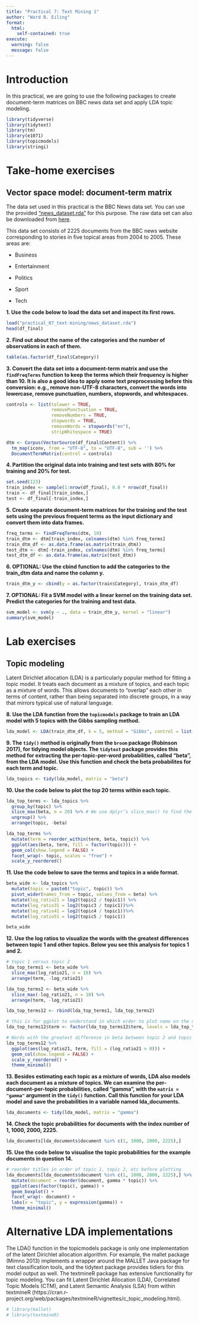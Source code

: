 ```yaml
---
title: "Practical 7: Text Mining 1"
author: "Ward B. Eiling"
format: 
  html:
    self-contained: true
execute:
  warning: false
  message: false
---
```


# Introduction

In this practical, we are going to use the following packages to create document-term matrices on BBC news data set and apply LDA topic modeling.

```r
library(tidyverse)
library(tidytext)
library(tm)
library(e1071)
library(topicmodels)
library(stringi)
```

# Take-home exercises

## Vector space model: document-term matrix

The data set used in this practical is the BBC News data set. You can use the provided [“news_dataset.rda”](https://infomda2.nl/practicals/08_text_mining/data/news_dataset.rda) for this purpose. The raw data set can also be downloaded from [here](http://mlg.ucd.ie/datasets/bbc.html).

This data set consists of 2225 documents from the BBC news website corresponding to stories in five topical areas from 2004 to 2005. These areas are:

-   Business

-   Entertainment

-   Politics

-   Sport

-   Tech

**1. Use the code below to load the data set and inspect its first rows.**

```r
load("practical_07_text-mining/news_dataset.rda")
head(df_final)
```

**2. Find out about the name of the categories and the number of observations in each of them.**

```r
table(as.factor(df_final$Category))
```


**3. Convert the data set into a document-term matrix and use the `findFreqTerms` function to keep the terms which their frequency is higher than 10. It is also a good idea to apply some text preprocessing before this conversion: e.g., remove non-UTF-8 characters, convert the words into lowercase, remove punctuation, numbers, stopwords, and whitespaces.**

```r
controls <- list(tolower = TRUE, 
                 removePunctuation = TRUE, 
                 removeNumbers = TRUE, 
                 stopwords = TRUE, 
                 removeWords = stopwords("en"), 
                 stripWhitespace = TRUE)

dtm <- Corpus(VectorSource(df_final$Content)) %>%
  tm_map(iconv, from = "UTF-8", to = "UTF-8", sub = '') %>%
  DocumentTermMatrix(control = controls)

```

**4. Partition the original data into training and test sets with 80% for training and 20% for test.**

```r
set.seed(123)
train_index <- sample(1:nrow(df_final), 0.8 * nrow(df_final))
train <- df_final[train_index,]
test <- df_final[-train_index,]
```

**5. Create separate document-term matrices for the training and the test sets using the previous frequent terms as the input dictionary and convert them into data frames.**

```r
freq_terms <- findFreqTerms(dtm, 10)
train_dtm <- dtm[train_index, colnames(dtm) %in% freq_terms]
train_dtm_df <- as.data.frame(as.matrix(train_dtm))
test_dtm <- dtm[-train_index, colnames(dtm) %in% freq_terms]
test_dtm_df <- as.data.frame(as.matrix(test_dtm))
```

**6. OPTIONAL: Use the cbind function to add the categories to the train_dtm data and name the column y.**

```r
train_dtm_y <- cbind(y = as.factor(train$Category), train_dtm_df)
```

**7. OPTIONAL: Fit a SVM model with a linear kernel on the training data set. Predict the categories for the training and test data.**

```r
svm_model <- svm(y ~ ., data = train_dtm_y, kernel = "linear")
summary(svm_model)
```

# Lab exercises

## Topic modeling

Latent Dirichlet allocation (LDA) is a particularly popular method for fitting a topic model. It treats each document as a mixture of topics, and each topic as a mixture of words. This allows documents to “overlap” each other in terms of content, rather than being separated into discrete groups, in a way that mirrors typical use of natural language.

**8. Use the LDA function from the `topicmodels` package to train an LDA model with 5 topics with the Gibbs sampling method.**

```r
lda_model <- LDA(train_dtm_df, k = 5, method = "Gibbs", control = list(seed = 123))
```


**9. The `tidy()` method is originally from the `broom` package (Robinson 2017), for tidying model objects. The `tidytext` package provides this method for extracting the per-topic-per-word probabilities, called “beta”, from the LDA model. Use this function and check the beta probabilites for each term and topic.**

```r
lda_topics <- tidy(lda_model, matrix = "beta")
```


**10. Use the code below to plot the top 20 terms within each topic.**

```r
lda_top_terms <- lda_topics %>%
  group_by(topic) %>%
  slice_max(beta, n = 20) %>% # We use dplyr’s slice_max() to find the top 10 terms within each topic.
  ungroup() %>%
  arrange(topic, -beta)

lda_top_terms %>%
  mutate(term = reorder_within(term, beta, topic)) %>%
  ggplot(aes(beta, term, fill = factor(topic))) +
  geom_col(show.legend = FALSE) +
  facet_wrap(~ topic, scales = "free") +
  scale_y_reordered()
```


**11. Use the code below to save the terms and topics in a wide format.**

```r
beta_wide <- lda_topics %>%
  mutate(topic = paste0("topic", topic)) %>%
  pivot_wider(names_from = topic, values_from = beta) %>% 
  mutate(log_ratio21 = log2(topic2 / topic1)) %>% 
  mutate(log_ratio31 = log2(topic3 / topic1))%>% 
  mutate(log_ratio41 = log2(topic4 / topic1))%>% 
  mutate(log_ratio51 = log2(topic5 / topic1))

beta_wide
```

**12. Use the log ratios to visualize the words with the greatest differences between topic 1 and other topics. Below you see this analysis for topics 1 and 2.**

```r
# topic 1 versus topic 2
lda_top_terms1 <- beta_wide %>%
  slice_max(log_ratio21, n = 10) %>%
  arrange(term, -log_ratio21)

lda_top_terms2 <- beta_wide %>%
  slice_max(-log_ratio21, n = 10) %>%
  arrange(term, -log_ratio21)

lda_top_terms12 <- rbind(lda_top_terms1, lda_top_terms2)

# this is for ggplot to understand in which order to plot name on the x axis.
lda_top_terms12$term <- factor(lda_top_terms12$term, levels = lda_top_terms12$term[order(lda_top_terms12$log_ratio21)])

# Words with the greatest difference in beta between topic 2 and topic 1
lda_top_terms12 %>%
  ggplot(aes(log_ratio21, term, fill = (log_ratio21 > 0))) +
  geom_col(show.legend = FALSE) +
  scale_y_reordered() +
  theme_minimal()
```

**13. Besides estimating each topic as a mixture of words, LDA also models each document as a mixture of topics. We can examine the per-document-per-topic probabilities, called “gamma”, with the `matrix = "gamma"` argument in the `tidy()` function. Call this function for your LDA model and save the probabilities in a variable named lda_documents.**

```r
lda_documents <- tidy(lda_model, matrix = "gamma")
```

**14. Check the topic probabilities for documents with the index number of 1, 1000, 2000, 2225.**

```r
lda_documents[lda_documents$document %in% c(1, 1000, 2000, 2225),]
```


**15. Use the code below to visualise the topic probabilities for the example documents in question 14.**

```r
# reorder titles in order of topic 1, topic 2, etc before plotting
lda_documents[lda_documents$document %in% c(1, 1000, 2000, 2225),] %>%
  mutate(document = reorder(document, gamma * topic)) %>%
  ggplot(aes(factor(topic), gamma)) +
  geom_boxplot() +
  facet_wrap(~ document) +
  labs(x = "topic", y = expression(gamma)) +
  theme_minimal()
```

# Alternative LDA implementations

The LDA() function in the topicmodels package is only one implementation of the latent Dirichlet allocation algorithm. For example, the mallet package (Mimno 2013) implements a wrapper around the MALLET Java package for text classification tools, and the tidytext package provides tidiers for this model output as well. The textmineR package has extensive functionality for topic modeling. You can fit Latent Dirichlet Allocation (LDA), Correlated Topic Models (CTM), and Latent Semantic Analysis (LSA) from within textmineR (https://cran.r-project.org/web/packages/textmineR/vignettes/c_topic_modeling.html).

```r
# library(mallet)
# library(textmineR)
```

